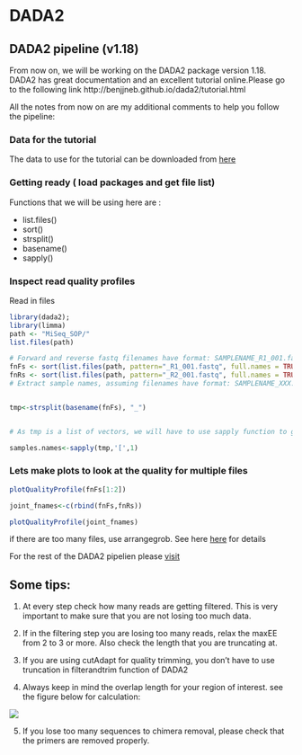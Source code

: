 
# DADA2


## DADA2 pipeline (v1.18)

From now on, we will be working on the DADA2 package version 1.18. DADA2 has great documentation and an excellent tutorial online.Please go to the following link http://benjjneb.github.io/dada2/tutorial.html

All the notes from now on are my additional comments to help you follow the pipeline:

### Data for the tutorial

The data to use for the tutorial can be downloaded from [here](MiSeqSOPData.zip)

### Getting ready ( load packages and get file list)

Functions that we will be using here are :

- list.files()
- sort()
- strsplit()
- basename()
- sapply()

### Inspect read quality profiles

Read in files

```r
library(dada2);
library(limma)
path <- "MiSeq_SOP/"
list.files(path)
```



```r
# Forward and reverse fastq filenames have format: SAMPLENAME_R1_001.fastq and SAMPLENAME_R2_001.fastq
fnFs <- sort(list.files(path, pattern="_R1_001.fastq", full.names = TRUE))
fnRs <- sort(list.files(path, pattern="_R2_001.fastq", full.names = TRUE))
# Extract sample names, assuming filenames have format: SAMPLENAME_XXX.fastq


tmp<-strsplit(basename(fnFs), "_")


# As tmp is a list of vectors, we will have to use sapply function to get the first position out from each vector. The symbol '[' tells sapplly function that it is a vector and 1 specifies the vector index

samples.names<-sapply(tmp,'[',1)

```


### Lets make plots to look at the quality for multiple files


```r

plotQualityProfile(fnFs[1:2])

joint_fnames<-c(rbind(fnFs,fnRs))

plotQualityProfile(joint_fnames)

```

 if there are too many files, use arrangegrob. See here  [here](https://cran.r-project.org/web/packages/gridExtra/vignettes/arrangeGrob.html) for details
 
 
 For the rest of the DADA2 pipelien please [visit](https://benjjneb.github.io/dada2/tutorial.html)

 
## Some tips:

 1. At every step check how many reads are getting filtered. This is very important to make sure that you are not losing too much data.
 
 2. If in the filtering step you are losing too many reads, relax the maxEE from 2 to 3 or more. Also check the length that you are truncating at.
 
3. If you are using cutAdapt for quality trimming, you don't have to use truncation in filterandtrim function of DADA2

4. Always keep in mind the overlap length for your region of interest. see the figure below for calculation:

![](overlap.png)


5. If you lose too many sequences to chimera removal, please check that the primers are removed properly.


 
 
 


